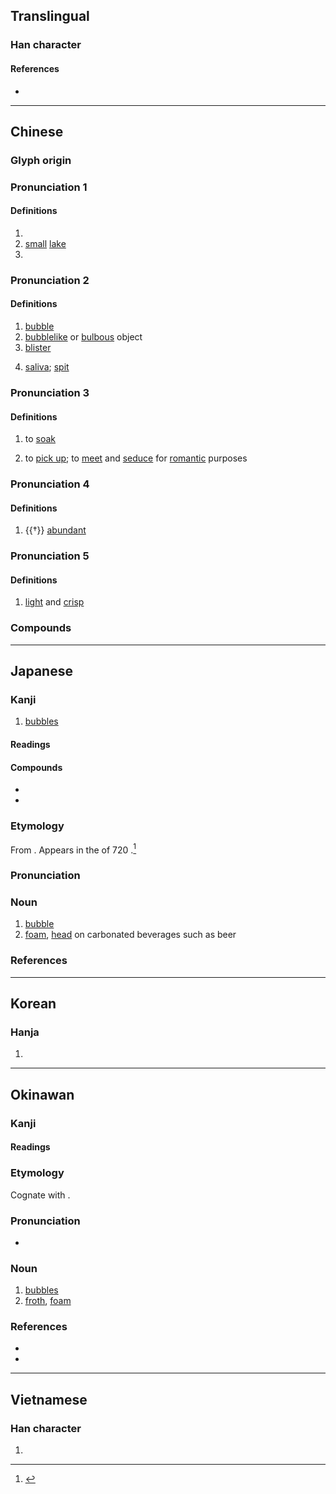 {{character info/new}}
==Translingual==

===Han character===
{{Han char|rn=85|rad=水|as=05|sn=8|four=37112|canj=EPRU|ids=⿰氵包}}

====References====
* {{Han ref|kx=0617.070|dkj=17307|dj=1012.050|hdz=31591.050|uh=6CE1|ud=27873|bh=AA77|bd=43639}}

----

==Chinese==

===Glyph origin===
{{Han etym}}

===Pronunciation 1===
{{zh-forms|alt=脬-classifier}}
{{zh-pron
|m=pāo
|c=paau1
|mc=y<!--Does /bˠau/ have the proper noun sense only?-->
|oc=1+3
|cat=n,v,cls
}}

====Definitions====
{{zh-hanzi}}

# {{n-g|Name of a river.}}
# [[small]] [[lake]]
# {{zh-classifier|excreta}}

===Pronunciation 2===
{{zh-forms}}
{{zh-pron
|m=pào,er=y
|c=pou5,paau1
|c_note=pou5 - “bubble”; paau1 - “bulb”, e.g. {{zh-l|*燈泡}}
|h=pfs=phau
|mn=ml:phā/ml:phàu/ml:phāu/zz,tw:pho
|mn_note=pho - etymologically unrelated, meaning “bubble; saliva”
|mc=1
|oc=1
|cat=n
}}

====Definitions====
{{zh-hanzi}}

# [[bubble]]
# [[bubblelike]] or [[bulbous]] object
# [[blister]]
# {{lb|zh|Taiwan Min Nan}} [[saliva]]; [[spit]]

===Pronunciation 3===
{{zh-forms|alt=𣶐-to soak}}
{{zh-pron
|m=pào
|c=paau3
|h=pfs=phau
|mn=phàu
|oc=2
|cat=v
}}

====Definitions====
{{zh-hanzi}}

# to [[soak]]
# {{lb|zh|informal}} to [[pick up]]; to [[meet]] and [[seduce]] for [[romantic]] purposes

===Pronunciation 4===
{{zh-forms}}
{{zh-pron
|m=páo
|c=paau4
|cat=a
}}

====Definitions====
{{zh-hanzi}}

# {{†}} [[abundant]]

===Pronunciation 5===
{{zh-forms|alt=啵}}
{{zh-pron
|mn=phò
|cat=a
}}

====Definitions====
{{zh-hanzi}}

# {{lb|zh|Min Nan}} [[light]] and [[crisp]]

===Compounds===
{{zh-der|豆泡|燈泡|泡泡|泡沫|幻泡|夢幻泡影|充氣燈泡|冒泡兒|化為泡影|一泡子|冒泡|一泡|如法泡製|卵泡|泡漩|泡螺|潦漿泡|泡沫經濟|泡棉|泡麵|打泡|沖泡|泡飯|泡沫紅茶|泡麵哲學|泡影|眼泡|泡沫水泥|泡泡糖|泡沫橡膠|泡貨|泡湯|海泡石|燎漿泡|泡沫車|泡沫浴|液泡膜|泡水|液泡|泡磨菇|泡沫塑膠|泡沫玻璃|氣泡室|發泡成形|浸泡|泡茶|泡芙|燎泡|泡病號|濾泡期|濾泡|氣泡|潦泡|氣泡病|泡麵市場|泡菜|泡茶館|泡疹|泡燈|泡滾|泡沫髮膠|泡桐|泡幻|泡妞|泡沫劑|泡蘑菇|水泡|美得冒泡|肉眼泡兒|肥皂泡|電燈泡|肺泡}}

{{zh-cat|Intermediate}}

----

==Japanese==

===Kanji===
{{ja-kanji|grade=c|rs=水05}}

# [[bubble]]s

====Readings====
{{ja-readings
|goon=ひょう<へう
|kanon=ほう<はう
|kun=あわ-, あぶく-
}}

====Compounds====
* {{ja-r|泡盛|あわもり}}
* {{ja-r|発泡酒|はっぽうしゅ}}

===Etymology===
{{ja-kanjitab|yomi=k|あわ|alt=沫}}

From {{inh|ja|ojp|sort=あわ|-}}.  Appears in the ''{{w|Nihon Shoki}}'' of 720 {{CE}}.<ref name="KDJ">{{R:Kokugo Dai Jiten}}</ref>

===Pronunciation===
{{ja-pron|あわ|acc=2|acc_ref=DJR}}

===Noun===
{{ja-noun|あわ}}

# [[bubble]]
# [[foam]], [[head]] on carbonated beverages such as beer

===References===
<references/>

----

==Korean==

===Hanja===
{{ko-hanja|hangeul=포|eumhun=|rv=po|mr=p'o|y=pho}}

# {{rfdef|ko|sort=水05}}

----

==Okinawan==

===Kanji===
{{ryu-kanji|rs=水05}}

====Readings====
{{ryu-readings
|kun=あー-
}}

===Etymology===
{{ryu-kanjitab|あー|yomi=k|alt=沫}}
Cognate with {{cog|ja|泡|tr=awa}}.

===Pronunciation===
* {{IPA|ryu|/ʔaː/|sort=ああ}}

===Noun===
{{ryu-noun|あー}}

# [[bubble]]s
# [[froth]], [[foam]]

===References===
* {{R:JLect|あー【泡・沫】|4024|aa}}
* {{R:Shuri-Naha Dialect Dictionary|アー|00002}}

----

==Vietnamese==

===Han character===
{{vi-hantu|[[bàu]], [[bảo]], [[bào]], [[bầu]], [[phao]]|rs=水05}}

# {{rfdef|vi|sort=水05}}
